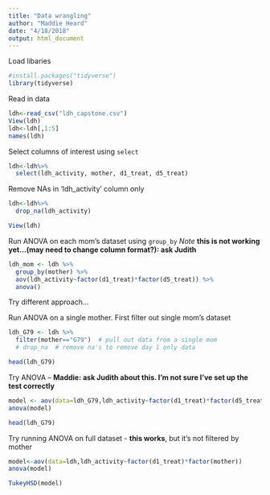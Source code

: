 ```yaml
---
title: "Data wrangling"
author: "Maddie Heard"
date: "4/18/2018"
output: html_document
---
```


Load libaries
```r
#install.packages("tidyverse")
library(tidyverse)
```

Read in data
```r
ldh<-read_csv("ldh_capstone.csv")
View(ldh)
ldh<-ldh[,1:5]
names(ldh)
```

Select columns of interest using `select`
```r
ldh<-ldh%>%
  select(ldh_activity, mother, d1_treat, d5_treat)
```

Remove NAs in 'ldh_activity' column only
```r
ldh<-ldh%>%
  drop_na(ldh_activity)

View(ldh)
```


Run ANOVA on each mom's dataset using `group_by`
*Note ***this is not working yet...(may need to change column format?): ask Judith**
```r
ldh_mom <- ldh %>%
  group_by(mother) %>%
  aov(ldh_activity~factor(d1_treat)*factor(d5_treat)) %>%
  anova()
``` 
 
 Try different approach...
 
 Run ANOVA on a single mother. First filter out single mom's dataset
```r
ldh_G79 <- ldh %>%
  filter(mother=="G79")  # pull out data from a single mom
  # drop_na  # remove na's to remove day 1 only data

head(ldh_G79)
```

Try ANOVA -- **Maddie: ask Judith about this. I'm not sure I've set up the test correctly**
```r
model <- aov(data=ldh_G79,ldh_activity~factor(d1_treat)*factor(d5_treat))
anova(model)

head(ldh_G79)
```

Try running ANOVA on full dataset - **this works**, but it's not filtered by mother
```r
model<-aov(data=ldh,ldh_activity~factor(d1_treat)*factor(mother))
anova(model)
```

```r
TukeyHSD(model)
```

